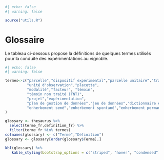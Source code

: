 ```r
#| echo: false
#| warning: false

source("utils.R")

```

# Glossaire

Le tableau ci-dessous propose la définitions de quelques termes utilisés pour la conduite des expérimentations au vignoble.

```r
#| echo: false
#| warning: false

termes<-c("parcelle","dispositif expérimental","parcelle unitaire","traitement expérimental","boc","protocole",
          "unité d'observation","placette",
          "modalité","facteur", "témoin",
          "témoin non traité (TNT)",
          "projet","expérimentation",
          "plan de gestion de données","jeu de données","dictionnaire de données",
          "enherbement semé","enherbement spontané","enherbement permanent","enherbement   temporaire","désherbage mécanique","désherbage chimique","désherbage thermique","paillage"
)

glossary <- thesaurus %>%
  select(terme_fr,definition_fr) %>%
  filter(terme_fr %in% termes)
colnames(glossary) <- c("Terme","Définition")
glossary <- glossary[order(glossary$Terme),]

kbl(glossary) %>%
   kable_styling(bootstrap_options = c("striped", "hover", "condensed"))
```
